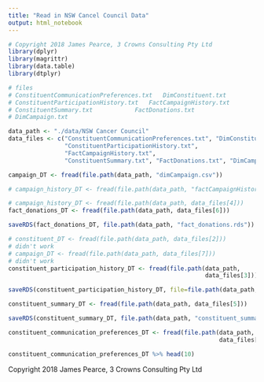 ```yaml
---
title: "Read in NSW Cancel Council Data"
output: html_notebook
---
```


```r
# Copyright 2018 James Pearce, 3 Crowns Consulting Pty Ltd
library(dplyr)
library(magrittr)
library(data.table)
library(dtplyr)
```

```r
# files
# ConstituentCommunicationPreferences.txt	DimConstituent.txt
# ConstituentParticipationHistory.txt	FactCampaignHistory.txt
# ConstituentSummary.txt			FactDonations.txt
# DimCampaign.txt

data_path <- "./data/NSW Cancer Council"
data_files <- c("ConstituentCommunicationPreferences.txt", "DimConstituent.txt",
                "ConstituentParticipationHistory.txt",
                "FactCampaignHistory.txt",
                "ConstituentSummary.txt", "FactDonations.txt", "DimCampaign.txt")


```

```r
campaign_DT <- fread(file.path(data_path, "dimCampaign.csv"))
```

```r
# campaign_history_DT <- fread(file.path(data_path, "factCampaignHistory.csv"))
```


```r
# campaign_history_DT <- fread(file.path(data_path, data_files[4]))
fact_donations_DT <- fread(file.path(data_path, data_files[6]))
```
```r
saveRDS(fact_donations_DT, file.path(data_path, "fact_donations.rds"))
```

```r
# constituent_DT <- fread(file.path(data_path, data_files[2]))
# didn't work
# campaign_DT <- fread(file.path(data_path, data_files[7]))
# didn't work
constituent_participation_history_DT <- fread(file.path(data_path,
                                                        data_files[3]))
```
```r
saveRDS(constituent_participation_history_DT, file=file.path(data_path, "constituent_participation_history.rds"))
```

```r
constituent_summary_DT <- fread(file.path(data_path, data_files[5]))
```

```r
saveRDS(constituent_summary_DT, file.path(data_path, "constituent_summary.rds"))
```

```r
constituent_communication_preferences_DT <- fread(file.path(data_path,
                                                            data_files[1]))
```

```r
constituent_communication_preferences_DT %>% head(10)
```

Copyright 2018 James Pearce, 3 Crowns Consulting Pty Ltd
